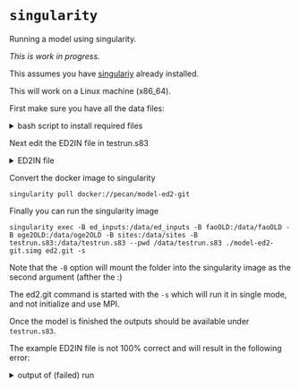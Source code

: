 # `singularity` {#models_singularity}

Running a model using singularity.

*This is work in progress.*

This assumes you have [singulariy](https://sylabs.io/singularity/) already installed.

This will work on a Linux machine (x86_64).

First make sure you have all the data files:

<details>
<summary>bash script to install required files</summary>
```bash
#!/bin/bash

if [ ! -e sites ]; then
  curl -s -o sites.tgz http://isda.ncsa.illinois.edu/~kooper/EBI/sites.tgz
  tar zxf sites.tgz
  sed -i -e "s#/home/kooper/Projects/EBI#/data/sites#" sites/*/ED_MET_DRIVER_HEADER
  rm sites.tgz
fi

if [ ! -e inputs ]; then
  curl -s -o inputs.tgz http://isda.ncsa.illinois.edu/~kooper/EBI/inputs.tgz
  tar zxf inputs.tgz
  rm inputs.tgz
fi

if [ ! -e testrun.s83 ]; then
  curl -s -o testrun.s83.zip http://isda.ncsa.illinois.edu/~kooper/EBI/testrun.s83.zip
  unzip -q testrun.s83.zip
  sed -i -e "s#/home/pecan#/data#" testrun.s83/ED2IN
  rm testrun.s83.zip
fi

if [ ! -e ${HOME}/sites/Santarem_Km83 ]; then
  curl -s -o Santarem_Km83.zip http://isda.ncsa.illinois.edu/~kooper/EBI/Santarem_Km83.zip
  unzip -q -d sites Santarem_Km83.zip
  sed -i -e "s#/home/pecan#/data#" sites/Santarem_Km83/ED_MET_DRIVER_HEADER
  rm Santarem_Km83.zip
fi
```
</details>

Next edit the ED2IN file in testrun.s83

<details>
<summary>ED2IN file</summary>
```
!==========================================================================================!
!==========================================================================================!
!    ED2IN .                                                                               !
!                                                                                          !
!    This is the file that contains the variables that define how ED is to be run.  There  !
! is some brief information about the variables here.                                      !
!------------------------------------------------------------------------------------------!
$ED_NL

   !----- Simulation title (64 characters). -----------------------------------------------!
   NL%EXPNME = 'ED version 2.1 test'
   !---------------------------------------------------------------------------------------!




   !---------------------------------------------------------------------------------------!
   !    Type of run:                                                                       !
   ! INITIAL -- Starts a new run, that can be based on a previous run (restart/history),   !
   !            but then it will use only the biomass and soil carbon information.         !
   ! HISTORY -- Resumes a simulation from the last history.  This is different from        !
   !            initial in the sense that exactly the same information written in the      !
   !            history will be used here.                                                 !
   !---------------------------------------------------------------------------------------!
   NL%RUNTYPE  = 'INITIAL'
   !---------------------------------------------------------------------------------------!



   !---------------------------------------------------------------------------------------!
   !     Start of simulation. Information must be given in UTC time.                       !
   !---------------------------------------------------------------------------------------!
   NL%IMONTHA  = 01
   NL%IDATEA   = 01
   NL%IYEARA   = 2001
   NL%ITIMEA   = 0000
   !---------------------------------------------------------------------------------------!



   !---------------------------------------------------------------------------------------!
   !     End of simulation. Information must be given in UTC time.                         !
   !---------------------------------------------------------------------------------------!
   NL%IMONTHZ  = 01
   NL%IDATEZ   = 01
   NL%IYEARZ   = 2002
   NL%ITIMEZ   = 0000
   !---------------------------------------------------------------------------------------!



   !---------------------------------------------------------------------------------------!
   ! DTLSM  -- Time step to integrate photosynthesis, and the maximum time step for        !
   !           integration of energy and water budgets (units: seconds).  Notice that the  !
   !           model will take steps shorter than this if this is too coarse and could     !
   !           lead to loss of accuracy or unrealistic results in the biophysics.          !
   !           Recommended values are < 60 seconds if INTEGRATION_SCHEME is 0, and 240-900 !
   !           seconds otherwise.                                                          !
   ! RADFRQ -- Time step to integrate radiation, in seconds.  This must be an integer      !
   !            multiple of DTLSM, and we recommend it to be exactly the same as DTLSM.    !
   !---------------------------------------------------------------------------------------!
   NL%DTLSM  =  600.
   NL%RADFRQ  = 600.
   !---------------------------------------------------------------------------------------!




   !---------------------------------------------------------------------------------------!
   !      The following variables are used in case the user wants to run a regional run.   !
   !                                                                                       !
   ! N_ED_REGION -- number of regions for which you want to run ED.  This can be set to    !
   !                zero provided that N_POI is not...                                     !
   ! GRID_TYPE   -- which kind of grid to run:                                             !
   !                0.  Longitude/latitude grid                                            !
   !                1.  Polar-stereographic                                                !
   !---------------------------------------------------------------------------------------!
   NL%N_ED_REGION =  0
   NL%GRID_TYPE   =  1

      !------------------------------------------------------------------------------------!
      !     The following variables are used only when GRID_TYPE is set to 0.  You must    !
      ! provide one value for each grid, except otherwise noted.                           !
      !                                                                                    !
      ! GRID_RES       -- Grid resolution, in degrees (first grid only, the other grids    !
      !                   resolution will be defined by NSTRATX/NSTRATY).                  !
      ! ED_REG_LATMIN  -- Southernmost point of each region.                               !
      ! ED_REG_LATMAX  -- Northernmost point of each region.                               !
      ! ED_REG_LONMIN  -- Westernmost point of each region.                                !
      ! ED_REG_LONMAX  -- Easternmost point of each region.                                !
      !------------------------------------------------------------------------------------!
      NL%GRID_RES       =    1.0
      NL%ED_REG_LATMIN  =  -12.0, -7.5, 10.0,  -6.0
      NL%ED_REG_LATMAX  =    1.0, -3.5, 15.0,  -1.0
      NL%ED_REG_LONMIN  =  -66.0,-58.5, 70.0, -63.0
      NL%ED_REG_LONMAX  =  -49.0,-54.5, 35.0, -53.0
      !------------------------------------------------------------------------------------!



      !------------------------------------------------------------------------------------!
      !     The following variables are used only when GRID_TYPE is set to 1.              !
      !                                                                                    !
      ! NNXP    -- number of points in the X direction.  One value for each grid.          !
      ! NNYP    -- number of points in the Y direction.  One value for each grid.          !
      ! DELTAX  -- grid resolution in the X direction, near the grid pole.  Units: [  m].  !
      !            this value is used to define the first grid only, other grids are       !
      !            defined using NNSTRATX.                                                 !
      ! DELTAY  -- grid resolution in the Y direction, near the grid pole.  Units: [  m].  !
      !            this value is used to define the first grid only, other grids are       !
      !            defined using NNSTRATX.  Unless you are running some specific tests,    !
      !            both DELTAX and DELTAY should be the same.                              !
      ! POLELAT -- Latitude of the pole point.  Set this close to CENTLAT for a more       !
      !            traditional "square"  domain.  One value for all grids.                 !
      ! POLELON -- Longitude of the pole point.  Set this close to CENTLON for a more      !
      !            traditional "square"  domain.  One value for all grids.                 !
      ! CENTLAT -- Latitude of the central point.  One value for each grid.                !
      ! CENTLON -- Longitude of the central point.  One value for each grid.               !
      !------------------------------------------------------------------------------------!
      NL%NNXP    = 110
      NL%NNYP    =  70
      NL%DELTAX  = 60000.
      NL%DELTAY  = 60000.
      NL%POLELAT = -2.609075
      NL%POLELON = -60.2093
      NL%CENTLAT  = -2.609075
      NL%CENTLON  = -60.2093
      !------------------------------------------------------------------------------------!



      !------------------------------------------------------------------------------------!
      !     Nest ratios.  These values are used by both GRID_TYPE=0 and GRID_TYPE=1.       !
      ! NSTRATX --  this is will divide the values given by DELTAX or GRID_RES for the     !
      !             nested grids.  The first value should be always one.                   !
      ! NSTRATY --  this is will divide the values given by DELTAY or GRID_RES for the     !
      !             nested grids.  The first value should be always one, and this must     !
      !             be always the same as NSTRATX when GRID_TYPE = 0, and this is also     !
      !             strongly recommended for when GRID_TYPE = 1.                           !
      !------------------------------------------------------------------------------------!
      NL%NSTRATX = 1,4
      NL%NSTRATY = 1,4
      !------------------------------------------------------------------------------------!
   !---------------------------------------------------------------------------------------!



   !---------------------------------------------------------------------------------------!
   !     The following variables are used to define single polygon of interest runs, and   !
   ! they are ignored when N_ED_REGION = 0.                                                !
   !                                                                                       !
   ! N_POI   -- number of polygons of interest (POIs).  This can be zero as long as        !
   !            N_ED_REGION is not.                                                        !
   ! POI_LAT -- list of latitudes of each POI.                                             !
   ! POI_LON -- list of longitudes of each POI.                                            !
   ! POI_RES -- grid resolution of each POI (degrees).  This is used only to define the    !
   !            soil types                                                                 !
   !---------------------------------------------------------------------------------------!
   NL%N_POI    =    1
   NL%POI_LAT  = -3.018
   NL%POI_LON  = -54.971
   NL%POI_RES  = 1.00
   !---------------------------------------------------------------------------------------!



   !---------------------------------------------------------------------------------------!
   !  LOADMETH -- Load balancing method.  This is used only in regional runs run in        !
   !              parallel.                                                                !
   !              0.  Let ED decide the best way of splitting the polygons.  Commonest     !
   !                  option and default.                                                  !
   !              1.  One of the methods to split polygons based on their previous         !
   !                  work load.  Developpers only.                                        !
   !              2.  Try to load an equal number of SITES per node.  Useful for when      !
   !                  total number of polygon is the same as the total number of cores.    !
   !              3.  Another method to split polygons based on their previous work load.  !
   !                  Developpers only.                                                    !
   !---------------------------------------------------------------------------------------!
   NL%LOADMETH  = 0
   !---------------------------------------------------------------------------------------!




   !---------------------------------------------------------------------------------------!
   ! ED2 File output.  For all the variables 0 means no output and 3 means HDF5 output.    !
   !                                                                                       !
   ! IFOUTPUT -- Fast analysis.  These are mostly polygon-level averages, and the time     !
   !             interval between files is determined by FRQANL                            !
   ! IDOUTPUT -- Daily means (one file per day)                                            !
   ! IMOUTPUT -- Monthly means (one file per month)                                        !
   ! IQOUTPUT -- Monthly means of the diurnal cycle (one file per month).  The number      !
   !             of points for the diurnal cycle is 86400 / FRQANL                         !
   ! IYOUTPUT -- Annual output.                                                            !
   ! ITOUTPUT -- Instantaneous fluxes, mostly polygon-level variables, one file per year.  !
   ! ISOUTPUT -- restart file, for HISTORY runs.  The time interval between files is       !
   !             determined by FRQHIS                                                      !
   !---------------------------------------------------------------------------------------!
   NL%IFOUTPUT  =  0
   NL%IDOUTPUT  =  0
   NL%IMOUTPUT  =  0
   NL%IQOUTPUT  =  3
   NL%IYOUTPUT  =  0
   NL%ITOUTPUT  =  0
   NL%ISOUTPUT  =  3
   !---------------------------------------------------------------------------------------!




   !---------------------------------------------------------------------------------------!
   ! ATTACH_METADATA -- Flag for attaching metadata to HDF datasets.  Attaching metadata   !
   !                    will aid new users in quickly identifying dataset descriptions but !
   !                    will compromise I/O performance significantly.                     !
   !                    0 = no metadata, 1 = attach metadata                               !
   !---------------------------------------------------------------------------------------!
   NL%ATTACH_METADATA = 0
   !---------------------------------------------------------------------------------------!



   !---------------------------------------------------------------------------------------!
   ! UNITFAST  --  The following variables control the units for FRQFAST/OUTFAST, and      !
   ! UNITSTATE     FRQSTATE/OUTSTATE, respectively.  Possible values are:                  !
   !               0.  Seconds;                                                            !
   !               1.  Days;                                                               !
   !               2.  Calendar months (variable)                                          !
   !               3.  Calendar years  (variable)                                          !
   !                                                                                       !
   ! N.B.: 1. In case OUTFAST/OUTSTATE are set to special flags (-1 or -2)                 !
   !          UNITFAST/UNITSTATE will be ignored for them.                                 !
   !       2. In case IQOUTPUT is set to 3, then UNITFAST has to be 0.                     !
   !                                                                                       !
   !---------------------------------------------------------------------------------------!
   NL%UNITFAST   = 0
   NL%UNITSTATE  = 3
   !---------------------------------------------------------------------------------------!



   !---------------------------------------------------------------------------------------!
   ! OUTFAST/OUTSTATE -- these control the number of times per file.                       !
   !                      0. Each time gets its own file                                   !
   !                     -1. One file per day                                              !
   !                     -2. One file per month                                            !
   !                    > 0. Multiple timepoints can be recorded to a single file reducing !
   !                         the number of files and i/o time in post-processing.          !
   !                         Multiple timepoints should not be used in the history files   !
   !                         if you intend to use these for HISTORY runs.                  !
   !---------------------------------------------------------------------------------------!
   NL%OUTFAST    = 1.
   NL%OUTSTATE   = 1.
   !---------------------------------------------------------------------------------------!



   !---------------------------------------------------------------------------------------!
   ! ICLOBBER -- What to do in case the model finds a file that it was supposed the        !
   !             written? 0 = stop the run, 1 = overwrite without warning.                 !
   ! FRQFAST  -- time interval between analysis files, units defined by UNITFAST.          !
   ! FRQSTATE -- time interval between history files, units defined by UNITSTATE.          !
   !---------------------------------------------------------------------------------------!
   NL%ICLOBBER  = 1
   NL%FRQFAST   = 3600.
   NL%FRQSTATE  = 1.
   !---------------------------------------------------------------------------------------!



   !---------------------------------------------------------------------------------------!
   ! FFILOUT -- Path and prefix for analysis files (all but history/restart).              !
   ! SFILOUT -- Path and prefix for history files.                                         !
   !---------------------------------------------------------------------------------------!
   NL%FFILOUT = '/data/testrun.s83/analy/ts83'
   NL%SFILOUT = '/data/testrun.s83/histo/ts83'
   !---------------------------------------------------------------------------------------!



   !---------------------------------------------------------------------------------------!
   ! IED_INIT_MODE -- This controls how the plant community and soil carbon pools are      !
   !                  initialised.                                                         !
   !                                                                                       !
   !   -1.  Start from a true bare ground run, or an absolute desert run.  This will       !
   !        never grow any plant.                                                          !
   !    0.  Start from near-bare ground (only a few seedlings from each PFT to be included !
   !        in this run).                                                                  !
   !    1.  This will use history files written by ED-1.0.  It will grab the ecosystem     !
   !        state (like biomass, LAI, plant density, etc.), but it will start the          !
   !        thermodynamic state as a new simulation.                                       !
   !    2.  Same as 1, but it uses history files from ED-2.0 without multiple sites, and   !
   !        with the old PFT numbers.                                                      !
   !    3.  Same as 1, but using history files from ED-2.0 with multiple sites and         !
   !        TOPMODEL hydrology.                                                            !
   !    4.  Same as 1, but using ED2.1 H5 history/state files that take the form:          !
   !        'dir/prefix-gxx.h5'                                                            !
   !        Initialization files MUST end with -gxx.h5 where xx is a two digit integer     !
   !        grid number.  Each grid has its own initialization file.  As an example, if a  !
   !        user has two files to initialize their grids with:                             !
   !        example_file_init-g01.h5 and example_file_init-g02.h5                          !
   !        NL%SFILIN = 'example_file_init'                                                !
   !                                                                                       !
   !    5.  This is similar to option 4, except that you may provide several files         !
   !        (including a mix of regional and POI runs, each file ending at a different     !
   !        date).  This will not check date nor grid structure, it will simply read all   !
   !        polygons and match the nearest neighbour to each polygon of your run.  SFILIN  !
   !        must have the directory common to all history files that are sought to be used,! 
   !        up to the last character the files have in common.  For example if your files  !
   !        are                                                                            !
   !        /mypath/P0001-S-2000-01-01-000000-g01.h5,                                      !
   !        /mypath/P0002-S-1966-01-01-000000-g02.h5,                                      !
   !        ...                                                                            !
   !        /mypath/P1000-S-1687-01-01-000000-g01.h5:                                      !
   !        NL%SFILIN = '/mypath/P'                                                        !
   !                                                                                       !
   !    6 - Initialize with ED-2 style files without multiple sites, exactly like option   !
   !        2, except that the PFT types are preserved.                                    !
   !---------------------------------------------------------------------------------------!
   NL%IED_INIT_MODE   = 6
   !---------------------------------------------------------------------------------------!



   !---------------------------------------------------------------------------------------!
   ! EDRES -- Expected input resolution for ED2.0 files.  This is not used unless          !
   !          IED_INIT_MODE = 3.                                                           !
   !---------------------------------------------------------------------------------------!
   NL%EDRES  = 1.0
   !---------------------------------------------------------------------------------------!


   !---------------------------------------------------------------------------------------!
   ! SFILIN --  The meaning and the size of this variable depends on the type of run, set  !
   !            at variable NL%RUNTYPE.                                                    !
   !                                                                                       !
   ! 1. INITIAL.  Then this is the path+prefix of the previous ecosystem state.  This has  !
   !              dimension of the number of grids so you can initialize each grid with a  !
   !              different dataset.  In case only one path+prefix is given, the same will !
   !              be used for every grid.  Only some ecosystem variables will be set up    !
   !              here, and the initial condition will be in thermodynamic equilibrium.    !
   !                                                                                       !
   ! 2. HISTORY.  This is the path+prefix of the history file that will be used.  Only the !
   !              path+prefix will be used, as the history for every grid must have come   !
   !              from the same simulation.                                                !
   !---------------------------------------------------------------------------------------!
   NL%SFILIN   = '/data/sites/Santarem_Km83/s83_default.'
   !---------------------------------------------------------------------------------------!




   !---------------------------------------------------------------------------------------!
   !     History file information.  These variables are used to continue a simulation from !
   ! a point other than the beginning.  Time must be in UTC.                               !
   !                                                                                       !
   ! IMONTHH -- the time of the history file.  This is the only place you need to change   !
   ! IDATEH     dates for a HISTORY run.  You may change IMONTHZ and related in case you   !
   ! IYEARH     want to extend the run, but yo should NOT change IMONTHA and related.      !
   ! ITIMEH                                                                                !
   !---------------------------------------------------------------------------------------!
   NL%ITIMEH   = 0000
   NL%IDATEH   = 01
   NL%IMONTHH  = 05
   NL%IYEARH   = 2001
   !---------------------------------------------------------------------------------------!



   !---------------------------------------------------------------------------------------!
   !  NZG    - number of soil layers.  One value for all grids.                            !
   !  NZS    - maximum number of snow/water pounding layers.  This is used only for        !
   !           snow, if only liquid water is standing, the water will be all collapsed     !
   !           into a single layer, so if you are running for places where it doesn't snow !
   !           a lot, leave this set to 1.  One value for all grids.                       ! 
   !---------------------------------------------------------------------------------------!
   NL%NZG = 16
   NL%NZS = 4
   !---------------------------------------------------------------------------------------!



   !---------------------------------------------------------------------------------------!
   ! ISOILFLG -- this controls which soil type input you want to use.                      !
   !             1. Read in from a dataset I will provide in the SOIL_DATABASE variable a  !
   !                few lines below.                                                       !
   !                  below.                                                               !
   !             2. No data available, I will use constant values I will provide in        !
   !                NSLCON or by prescribing the fraction of sand and clay (see SLXSAND    !
   !                and SLXCLAY).                                                          !
   !---------------------------------------------------------------------------------------!
   NL%ISOILFLG = 2
   !---------------------------------------------------------------------------------------!




   !---------------------------------------------------------------------------------------!
   ! NSLCON -- ED-2 Soil classes that the model will use when ISOILFLG is set to 2.        !
   !           Possible values are:                                                        !
   !---------------------------------------------------------------------------------------!
   !   1 -- sand                |   7 -- silty clay loam     |  13 -- bedrock              !
   !   2 -- loamy sand          |   8 -- clayey loam         |  14 -- silt                 !
   !   3 -- sandy loam          |   9 -- sandy clay          |  15 -- heavy clay           !
   !   4 -- silt loam           |  10 -- silty clay          |  16 -- clayey sand          !
   !   5 -- loam                |  11 -- clay                |  17 -- clayey silt          !
   !   6 -- sandy clay loam     |  12 -- peat                                              !
   !---------------------------------------------------------------------------------------!
   NL%NSLCON   =  11
   !---------------------------------------------------------------------------------------!



   !---------------------------------------------------------------------------------------!
   ! ISOILCOL -- LEAF-3 and ED-2 soil colour classes that the model will use when ISOILFLG !
   !             is set to 2.  Soil classes are from 1 to 20 (1 = lightest; 20 = darkest). !
   !             The values are the same as CLM-4.0.  The table is the albedo for visible  !
   !             and near infra-red.                                                       !
   !---------------------------------------------------------------------------------------!
   !                                                                                       !
   !       |-----------------------------------------------------------------------|       !
   !       |       |   Dry soil  |  Saturated  |       |   Dry soil  |  Saturated  |       !
   !       | Class |-------------+-------------| Class +-------------+-------------|       !
   !       |       |  VIS |  NIR |  VIS |  NIR |       |  VIS |  NIR |  VIS |  NIR |       !
   !       |-------+------+------+------+------+-------+------+------+------+------|       !
   !       |     1 | 0.36 | 0.61 | 0.25 | 0.50 |    11 | 0.24 | 0.37 | 0.13 | 0.26 |       !
   !       |     2 | 0.34 | 0.57 | 0.23 | 0.46 |    12 | 0.23 | 0.35 | 0.12 | 0.24 |       !
   !       |     3 | 0.32 | 0.53 | 0.21 | 0.42 |    13 | 0.22 | 0.33 | 0.11 | 0.22 |       !
   !       |     4 | 0.31 | 0.51 | 0.20 | 0.40 |    14 | 0.20 | 0.31 | 0.10 | 0.20 |       !
   !       |     5 | 0.30 | 0.49 | 0.19 | 0.38 |    15 | 0.18 | 0.29 | 0.09 | 0.18 |       !
   !       |     6 | 0.29 | 0.48 | 0.18 | 0.36 |    16 | 0.16 | 0.27 | 0.08 | 0.16 |       !
   !       |     7 | 0.28 | 0.45 | 0.17 | 0.34 |    17 | 0.14 | 0.25 | 0.07 | 0.14 |       !
   !       |     8 | 0.27 | 0.43 | 0.16 | 0.32 |    18 | 0.12 | 0.23 | 0.06 | 0.12 |       !
   !       |     9 | 0.26 | 0.41 | 0.15 | 0.30 |    19 | 0.10 | 0.21 | 0.05 | 0.10 |       !
   !       |    10 | 0.25 | 0.39 | 0.14 | 0.28 |    20 | 0.08 | 0.16 | 0.04 | 0.08 |       !
   !       |-----------------------------------------------------------------------|       !
   !                                                                                       !
   !   Soil type 21 is a special case in which we use the albedo method that used to be    !
   ! the default in ED-2.1.                                                                !
   !---------------------------------------------------------------------------------------!
   NL%ISOILCOL  = 21
   !---------------------------------------------------------------------------------------!



   !---------------------------------------------------------------------------------------!
   !     These variables are used to define the soil properties when you don't want to use !
   ! the standard soil classes.                                                            !
   !                                                                                       !
   ! SLXCLAY -- Prescribed fraction of clay  [0-1]                                         !
   ! SLXSAND -- Prescribed fraction of sand  [0-1].                                        !
   !                                                                                       !
   !     They are used only when ISOILFLG is 2, both values are between 0. and 1., and     !
   ! theira sum doesn't exceed 1.  Otherwise standard ED values will be used instead.      !
   !---------------------------------------------------------------------------------------!
   NL%SLXCLAY = 0.59
   NL%SLXSAND = 0.39
   !---------------------------------------------------------------------------------------!



   !---------------------------------------------------------------------------------------!
   !    Soil grid and initial conditions if no file is provided:                           !
   !                                                                                       !
   ! SLZ     - soil depth in m.  Values must be negative and go from the deepest layer to  !
   !           the top.                                                                    !
   ! SLMSTR  - this is the initial soil moisture, now given as the soil moisture index.    !
   !           Values can be fraction, in which case they will be linearly interpolated    !
   !           between the special points (e.g. 0.5 will put soil moisture half way        !
   !           between the wilting point and field capacity).                              !
   !              -1 = dry air soil moisture                                               !
   !               0 = wilting point                                                       !
   !               1 = field capacity                                                      !
   !               2 = porosity (saturation)                                               !
   ! STGOFF  - initial temperature offset (soil temperature = air temperature + offset)    !
   !---------------------------------------------------------------------------------------!
   NL%SLZ     = -8.000, -6.959, -5.995, -5.108, -4.296, -3.560, -2.897, -2.307,
                -1.789, -1.340, -0.961, -0.648, -0.400, -0.215, -0.089, -0.020
   NL%SLMSTR  =   1.00,   1.00,   1.00,   1.00,   1.00,   1.00,   1.00,   1.00,
                  1.00,   1.00,   1.00,   1.00,   1.00,   1.00,   1.00,   1.00
   NL%STGOFF  =   0.00,   0.00,   0.00,   0.00,   0.00,   0.00,   0.00,   0.00,
                  0.00,   0.00,   0.00,   0.00,   0.00,   0.00,   0.00,   0.00
   !---------------------------------------------------------------------------------------!




   !---------------------------------------------------------------------------------------!
   !  Input databases                                                                      !
   !  VEG_DATABASE     -- vegetation database, used only to determine the land/water mask. !
   !                      Fill with the path and the prefix.                               !
   !  SOIL_DATABASE    -- soil database, used to determine the soil type.  Fill with the   !
   !                      path and the prefix.                                             !
   !  LU_DATABASE      -- land-use change disturbance rates database, used only when       !
   !                      IANTH_DISTURB is set to 1.  Fill with the path and the prefix.   !
   !  PLANTATION_FILE  -- plantation fraction file.  In case you don't have such a file or !
   !                      you do not want to use it, you must leave this variable empty:   !
   !                      (NL%PLANTATION_FILE = ''                                         !
   !  THSUMS_DATABASE  -- input directory with dataset to initialise chilling degrees and  !
   !                      growing degree days, which is used to drive the cold-deciduous   !
   !                      phenology (you must always provide this, even when your PFTs are !
   !                      not cold deciduous).                                             !
   !  ED_MET_DRIVER_DB -- File containing information for meteorological driver            !
   !                      instructions (the "header" file).                                !
   !  SOILSTATE_DB     -- Dataset in case you want to provide the initial conditions of    !
   !                      soil temperature and moisture.                                   !
   !  SOILDEPTH_DB     -- Dataset in case you want to read in soil depth information.      !
   !---------------------------------------------------------------------------------------!
   NL%VEG_DATABASE      = '/data/oge2OLD/OGE2_'
   NL%SOIL_DATABASE     = '/data/faoOLD/FAO_'
   NL%LU_DATABASE       = '/data/ed_inputs/glu/'
   NL%PLANTATION_FILE   = ''
   NL%THSUMS_DATABASE   = '/data/ed_inputs/'
   NL%ED_MET_DRIVER_DB  = '/data/sites/Santarem_Km83/ED_MET_DRIVER_HEADER'
   NL%SOILSTATE_DB      = ''
   NL%SOILDEPTH_DB      = ''
   !---------------------------------------------------------------------------------------!




   !---------------------------------------------------------------------------------------!
   ! ISOILSTATEINIT -- Variable controlling how to initialise the soil temperature and     !
   !                   moisture                                                            !
   !                   0.  Use SLMSTR and STGOFF.                                          !
   !                   1.  Read from SOILSTATE_DB.                                         !
   ! ISOILDEPTHFLG  -- Variable controlling how to initialise soil depth                   !
   !                   0.  Constant, always defined by the first SLZ layer.                !
   !                   1.  Read from SOILDEPTH_DB.                                         !
   !---------------------------------------------------------------------------------------!
   NL%ISOILSTATEINIT = 0
   NL%ISOILDEPTHFLG  = 0
   !---------------------------------------------------------------------------------------!




   !---------------------------------------------------------------------------------------!
   ! ISOILBC -- This controls the soil moisture boundary condition at the bottom.  If      !
   !            unsure, use 0 for short-term simulations (couple of days), and 1 for long- !
   !            -term simulations (months to years).                                       !
   !            0.  Bedrock.  Flux from the bottom of the bottommost layer is set to 0.    !
   !            1.  Gravitational flow.  The flux from the bottom of the bottommost layer  !
   !                is due to gradient of height only.                                     !
   !            2.  Super drainage.  Soil moisture of the ficticious layer beneath the     !
   !                bottom is always at dry air soil moisture.                             !
   !            3.  Half-way.  Assume that the fictious layer beneath the bottom is always !
   !                at field capacity.                                                     !
   !            4.  Aquifer.  Soil moisture of the ficticious layer beneath the bottom is  !
   !                always at saturation.                                                  !
   !---------------------------------------------------------------------------------------!
   NL%ISOILBC        = 1
   !---------------------------------------------------------------------------------------!




   !---------------------------------------------------------------------------------------!
   ! IVEGT_DYNAMICS -- The vegetation dynamics scheme.                                     !
   !                   0.  No vegetation dynamics, the initial state will be preserved,    !
   !                       even though the model will compute the potential values.  This  !
   !                       option is useful for theoretical simulations only.              !
   !                   1.  Normal ED vegetation dynamics (Moorcroft et al 2001).           !
   !                       The normal option for almost any simulation.                    !
   !---------------------------------------------------------------------------------------!
   NL%IVEGT_DYNAMICS = 1
   !---------------------------------------------------------------------------------------!


   !---------------------------------------------------------------------------------------!
   ! IBIGLEAF -- Do you want to run ED as a 'big leaf' model?                              !
   !             0.  No, use the standard size- and age-structure (Moorcroft et al. 2001)  !
   !                 This is the recommended method for most applications.                 !
   !             1. 'big leaf' ED:  this will have no horizontal or vertical hetero-       !
   !                 geneities; 1 patch per PFT and 1 cohort per patch; no vertical        !
   !                 growth, recruits will 'appear' instantaneously at maximum height.     !
   !                                                                                       !
   ! N.B. if you set IBIGLEAF to 1, you MUST turn off the crown model (CROWN_MOD = 0)      !
   !---------------------------------------------------------------------------------------!
   NL%IBIGLEAF = 0           
   !---------------------------------------------------------------------------------------!




   !---------------------------------------------------------------------------------------!
   ! INTEGRATION_SCHEME -- The biophysics integration scheme.                              !
   !                       0.  Euler step.  The fastest, but it doesn't estimate           !
   !                           errors.                                                     !
   !                       1.  Fourth-order Runge-Kutta method.  ED-2.1 default method     !
   !                       2.  Heun's method (a second-order Runge-Kutta).                 !
   !                       3.  Hybrid Stepping (BDF2 implicit step for the canopy air and  !
   !                           leaf temp, forward Euler for else, under development).      !
   !---------------------------------------------------------------------------------------!
   NL%INTEGRATION_SCHEME = 1
   !---------------------------------------------------------------------------------------!




   !---------------------------------------------------------------------------------------!
   ! RK4_TOLERANCE -- This is the relative tolerance for Runge-Kutta or Heun's             !
   !                  integration.  Larger numbers will make runs go faster, at the        !
   !                  expense of being less accurate.  Currently the valid range is        !
   !                  between 1.e-7 and 1.e-1, but recommended values are between 1.e-4    !
   !                  and 1.e-2.                                                           !
   !---------------------------------------------------------------------------------------!
   NL%RK4_TOLERANCE  = 0.01
   !---------------------------------------------------------------------------------------!




   !---------------------------------------------------------------------------------------!
   ! IBRANCH_THERMO -- This determines whether branches should be included in the          !
   !                   vegetation thermodynamics and radiation or not.                     !
   !                   0.  No branches in energy/radiation (ED-2.1 default);               !
   !                   1.  Branches are accounted in the energy and radiation.  Branchwood !
   !                       and leaf are treated separately in the canopy radiation scheme, !
   !                       but solved as a single pool in the biophysics integration.      !
   !                   2.  Similar to 1, but branches are treated as separate pools in the !
   !                       biophysics (thus doubling the number of prognostic variables).  !
   !---------------------------------------------------------------------------------------!
   NL%IBRANCH_THERMO = 1
   !---------------------------------------------------------------------------------------!

   !---------------------------------------------------------------------------------------!
   ! IPHYSIOL --  This variable will determine the functional form that will control how   !
   !              the various parameters will vary with temperature, and how the CO2       !
   !              compensation point for gross photosynthesis (Gamma*) will be found.      !
   !              Options are:                                                             !
   !                                                                                       !
   ! 0 -- Original ED-2.1, we use the "Arrhenius" function as in Foley et al. (1996) and   !
   !      Moorcroft et al. (2001).  Gamma* is found using the parameters for tau as in     !
   !      Foley et al. (1996).                                                             !
   ! 1 -- Modified ED-2.1.  In this case Gamma* is found using the Michaelis-Mentel        !
   !      coefficients for CO2 and O2, as in Farquhar et al. (1980) and in CLM.            !
   ! 2 -- Collatz et al. (1991).  We use the power (Q10) equations, with Collatz et al.    !
   !      parameters for compensation point, and the Michaelis-Mentel coefficients.  The   !
   !      correction for high and low temperatures are the same as in Moorcroft et al.     !
   !      (2001).                                                                          !
   ! 3 -- Same as 2, except that we find Gamma* as in Farquhar et al. (1980) and in CLM.   !
   !---------------------------------------------------------------------------------------!
   NL%IPHYSIOL = 2
   !---------------------------------------------------------------------------------------!



   !---------------------------------------------------------------------------------------!
   ! IALLOM -- Which allometry to use (this mostly affects tropical PFTs.  Temperate PFTs  !
   !           will use the new root allometry and the maximum crown area if IALLOM is set !
   !           to 1 or 2).                                                                 !
   !           0.  Original ED-2.1                                                         !
   !           1.  a. The coefficients for structural biomass are set so the total AGB     !
   !                  is similar to Baker et al. (2004), equation 2.  Balive is the        !
   !                  default ED-2.1;                                                      !
   !               b. Experimental root depth that makes canopy trees to have root depths  !
   !                  of 5m and grasses/seedlings at 0.5 to have root depth of 0.5 m.      !
   !               c. Crown area defined as in Poorter et al. (2006), imposing maximum     !
   !                  crown area                                                           !
   !           2.  Similar to 1, but with a few extra changes.                             !
   !               a. Height -> DBH allometry as in Poorter et al. (2006)                  !
   !               b. Balive is retuned, using a few leaf biomass allometric equations for !
   !                  a few genuses in Costa Rica.  References:                            !
   !                  Cole and Ewel (2006), and Calvo Alvarado et al. (2008).              !
   !---------------------------------------------------------------------------------------!
   NL%IALLOM          = 2
   !---------------------------------------------------------------------------------------!



   !---------------------------------------------------------------------------------------!
   ! IGRASS -- This controls the dynamics and growth calculation for grasses.  A new       !
   !           grass scheme is now available where bdead = 0, height is a function of bleaf!
   !           and growth happens daily.  ALS (3/3/12)                                     !
   ! 0: grasses behave like trees as in ED2.1 (old scheme)                                 !
   !                                                                                       !
   ! 1: new grass scheme as described above                                                !
   !---------------------------------------------------------------------------------------!
   NL%IGRASS          = 0
   !---------------------------------------------------------------------------------------!


   !---------------------------------------------------------------------------------------!
   ! IPHEN_SCHEME -- It controls the phenology scheme.  Even within each scheme, the       !
   !                 actual phenology will be different depending on the PFT.              !
   !                                                                                       !
   ! -1: grasses   - evergreen;                                                            !
   !     tropical  - evergreen;                                                            !
   !     conifers  - evergreen;                                                            !
   !     hardwoods - cold-deciduous (Botta et al.);                                        !
   !                                                                                       !
   !  0: grasses   - drought-deciduous (old scheme);                                       !
   !     tropical  - drought-deciduous (old scheme);                                       !
   !     conifers  - evergreen;                                                            !
   !     hardwoods - cold-deciduous;                                                       !
   !                                                                                       !
   !  1: prescribed phenology                                                              !
   !                                                                                       !
   !  2: grasses   - drought-deciduous (new scheme);                                       !
   !     tropical  - drought-deciduous (new scheme);                                       !
   !     conifers  - evergreen;                                                            !
   !     hardwoods - cold-deciduous;                                                       !
   !                                                                                       !
   !  3: grasses   - drought-deciduous (new scheme);                                       !
   !     tropical  - drought-deciduous (light phenology);                                  !
   !     conifers  - evergreen;                                                            !
   !     hardwoods - cold-deciduous;                                                       !
   !                                                                                       !
   !  Old scheme: plants shed their leaves once instantaneous amount of available water    !
   !              becomes less than a critical value.                                      !
   !  New scheme: plants shed their leaves once a 10-day running average of available      !
   !              water becomes less than a critical value.                                !
   !---------------------------------------------------------------------------------------!
   NL%IPHEN_SCHEME    = 2
   !---------------------------------------------------------------------------------------!


   !---------------------------------------------------------------------------------------!
   !     Parameters that control the phenology response to radiation, used only when       !
   ! IPHEN_SCHEME = 3.                                                                     !
   !                                                                                       !
   ! RADINT -- Intercept                                                                   !
   ! RADSLP -- Slope.                                                                      !
   !---------------------------------------------------------------------------------------!
   NL%RADINT          = -11.3868
   NL%RADSLP          = 0.0824
   !---------------------------------------------------------------------------------------!



   !---------------------------------------------------------------------------------------!
   ! REPRO_SCHEME -- This controls plant reproduction and dispersal.                       !
   !                 0.  Reproduction off.  Useful for very short runs only.               !
   !                 1.  Original reproduction scheme.  Seeds are exchanged between        !
   !                     patches belonging to the same site, but they can't go outside     !
   !                     their original site.                                              !
   !                 2.  Similar to 1, but seeds are exchanged between patches belonging   !
   !                     to the same polygon, even if they are in different sites.  They   !
   !                     can't go outside their original polygon, though.  This is the     !
   !                     same as option 1 if there is only one site per polygon.           !
   !                 3.  Similar to 2, but recruits will only be formed if their phenology !
   !                     status would be "leaves fully flushed".  This only matters for    !
   !                     drought deciduous plants.  This option is for testing purposes    !
   !                     only, think 50 times before using it...                           !
   !---------------------------------------------------------------------------------------!
   NL%REPRO_SCHEME    = 2
   !---------------------------------------------------------------------------------------!



   !---------------------------------------------------------------------------------------!
   ! LAPSE_SCHEME -- This specifies the met lapse rate scheme:                             !
   !                 0.  No lapse rates                                                    !
   !                 1.  phenomenological, global                                          !
   !                 2.  phenomenological, local (not yet implemented)                     !
   !                 3.  mechanistic(not yet implemented)                                  !
   !---------------------------------------------------------------------------------------!
   NL%LAPSE_SCHEME    = 0
   !---------------------------------------------------------------------------------------!



   !---------------------------------------------------------------------------------------!
   ! CROWN_MOD -- Specifies how tree crowns are represent in the canopy radiation model,   !
   !              and in the turbulence scheme depending on ICANTURB.                      !
   !              0.  ED1 default, crowns are evenly spread throughout the patch area, and !
   !                  cohorts are stacked on the top of each other.                        !
   !              1.  Dietze (2008) model.  Cohorts have a finite radius, and cohorts are  !
   !                  stacked on the top of each other.                                    !
   !---------------------------------------------------------------------------------------!
   NL%CROWN_MOD       = 0
   !---------------------------------------------------------------------------------------!



   !---------------------------------------------------------------------------------------!
   !      The following variables control the canopy radiation solver.                     !
   !                                                                                       !
   ! ICANRAD      -- Specifies how canopy radiation is solved.  This variable sets both    !
   !                 shortwave and longwave.                                               !
   !                 0.  Two-stream model (Medvigy 2006), with the possibility to apply    !
   !                     finite crown area to direct shortwave radiation.                  !
   !                 1.  Multiple-scattering model (Zhao and Qualls 2005,2006), with the   !
   !                     possibility to apply finite crown area to all radiation fluxes.   !
   ! LTRANS_VIS   -- Leaf transmittance for tropical plants - Visible/PAR                  !
   ! LTRANS_NIR   -- Leaf transmittance for tropical plants - Near Infrared                !
   ! LREFLECT_VIS -- Leaf reflectance for tropical plants - Visible/PAR                    !
   ! LREFLECT_NIR -- Leaf reflectance for tropical plants - Near Infrared                  !
   ! ORIENT_TREE  -- Leaf orientation factor for tropical trees.  Extremes are:            !
   !                 -1.  All leaves are oriented in the vertical                          !
   !                  0.  Leaf orientation is perfectly random                             !
   !                  1.  All leaves are oriented in the horizontal                        !
   !                  In practice, acceptable values range from -0.4 and 0.6               !
   ! ORIENT_GRASS -- Leaf orientation factor for tropical grasses.  Extremes are:          !
   !                 -1.  All leaves are oriented in the vertical                          !
   !                  0.  Leaf orientation is perfectly random                             !
   !                  1.  All leaves are oriented in the horizontal                        !
   !                  In practice, acceptable values range from -0.4 and 0.6               !
   ! CLUMP_TREE   -- Clumping factor for tropical trees.  Extremes are:                    !
   !                 lim -> 0.  Black hole (0 itself is unacceptable)                      !
   !                        1.  Homogeneously spread over the layer (i.e., no clumping)    !
   ! CLUMP_GRASS  -- Clumping factor for tropical grasses.  Extremes are:                  !
   !                 lim -> 0.  Black hole (0 itself is unacceptable)                      !
   !                        1.  Homogeneously spread over the layer (i.e., no clumping)    !
   !---------------------------------------------------------------------------------------!
   NL%ICANRAD        =      0
   NL%LTRANS_VIS     =  0.050
   NL%LTRANS_NIR     =  0.230
   NL%LREFLECT_VIS   =  0.100
   NL%LREFLECT_NIR   =  0.460
   NL%ORIENT_TREE    =  0.100
   NL%ORIENT_GRASS   =  0.000
   NL%CLUMP_TREE     =  0.800
   NL%CLUMP_GRASS    =  1.000
   !---------------------------------------------------------------------------------------!




   !---------------------------------------------------------------------------------------!
   ! DECOMP_SCHEME -- This specifies the dependence of soil decomposition on temperature.  !
   !                  0.  ED-2.0 default, the original exponential                         !
   !                  1.  Lloyd and Taylor (1994) model                                    !
   !                      [[option 1 requires parameters to be set in xml]]                !
   !---------------------------------------------------------------------------------------!
   NL%DECOMP_SCHEME   = 0
   !---------------------------------------------------------------------------------------!



   !---------------------------------------------------------------------------------------!
   ! H2O_PLANT_LIM -- this determines whether plant photosynthesis can be limited by       !
   !                  soil moisture, the FSW, defined as FSW = Supply / (Demand + Supply). !
   !                                                                                       !
   !                  Demand is always the transpiration rates in case soil moisture is    !
   !                  not limiting (the psi_0 term times LAI).  The supply is determined   !
   !                  by Kw * nplant * Broot * Available_Water, and the definition of      !
   !                  available water changes depending on H2O_PLANT_LIM:                  !
   !                  0.  Force FSW = 1 (effectively available water is infinity).         !
   !                  1.  Available water is the total soil water above wilting point,     !
   !                      integrated across all layers within the rooting zone.            !
   !                  2.  Available water is the soil water at field capacity minus        !
   !                      wilting point, scaled by the so-called wilting factor:           !
   !                      (psi(k) - (H - z(k)) - psi_wp) / (psi_fc - psi_wp)               !
   !                      where psi is the matric potentital at layer k, z is the layer    !
   !                      depth, H it the crown height and psi_fc and psi_wp are the       !
   !                      matric potentials at wilting point and field capacity.           !
   !---------------------------------------------------------------------------------------!
   NL%H2O_PLANT_LIM   = 2
   !---------------------------------------------------------------------------------------!


   !---------------------------------------------------------------------------------------!
   !     The following variables are factors that control photosynthesis and respiration.  !
   ! Notice that some of them are relative values whereas others are absolute.             !
   !                                                                                       !
   ! VMFACT_C3     -- Factor multiplying the default Vm0 for C3 plants (1.0 = default).    !
   ! VMFACT_C4     -- Factor multiplying the default Vm0 for C4 plants (1.0 = default).    !
   ! MPHOTO_TRC3   -- Stomatal slope (M) for tropical C3 plants                            !
   ! MPHOTO_TEC3   -- Stomatal slope (M) for conifers and temperate C3 plants              !
   ! MPHOTO_C4     -- Stomatal slope (M) for C4 plants.                                    !
   ! BPHOTO_BLC3   -- cuticular conductance for broadleaf C3 plants  [umol/m2/s]           !
   ! BPHOTO_NLC3   -- cuticular conductance for needleleaf C3 plants [umol/m2/s]           !
   ! BPHOTO_C4     -- cuticular conductance for C4 plants            [umol/m2/s]           !
   ! KW_GRASS      -- Water conductance for trees, in m2/yr/kgC_root.  This is used only   !
   !                  when H2O_PLANT_LIM is not 0.                                         !
   ! KW_TREE       -- Water conductance for grasses, in m2/yr/kgC_root.  This is used only !
   !                  when H2O_PLANT_LIM is not 0.                                         !
   ! GAMMA_C3      -- The dark respiration factor (gamma) for C3 plants.  Subtropical      !
   !                  conifers will be scaled by GAMMA_C3 * 0.028 / 0.02                   !
   ! GAMMA_C4      -- The dark respiration factor (gamma) for C4 plants.                   !
   ! D0_GRASS      -- The transpiration control in gsw (D0) for ALL grasses.               !
   ! D0_TREE       -- The transpiration control in gsw (D0) for ALL trees.                 !
   ! ALPHA_C3      -- Quantum yield of ALL C3 plants.  This is only applied when           !
   !                  QUANTUM_EFFICIENCY_T = 0.                                            !
   ! ALPHA_C4      -- Quantum yield of C4 plants.  This is always applied.                 !
   ! KLOWCO2IN     -- The coefficient that controls the PEP carboxylase limited rate of    !
   !                  carboxylation for C4 plants.                                         !
   ! RRFFACT       -- Factor multiplying the root respiration factor for ALL PFTs.         !
   !                  (1.0 = default).                                                     !
   ! GROWTHRESP    -- The actual growth respiration factor (C3/C4 tropical PFTs only).     !
   !                  (1.0 = default).                                                     !
   ! LWIDTH_GRASS  -- Leaf width for grasses, in metres.  This controls the leaf boundary  !
   !                  layer conductance (gbh and gbw).                                     !
   ! LWIDTH_BLTREE -- Leaf width for trees, in metres.  This controls the leaf boundary    !
   !                  layer conductance (gbh and gbw).  This is applied to broadleaf trees !
   !                  only.                                                                !
   ! LWIDTH_NLTREE -- Leaf width for trees, in metres.  This controls the leaf boundary    !
   !                  layer conductance (gbh and gbw).  This is applied to conifer trees   !
   !                  only.                                                                !
   ! Q10_C3        -- Q10 factor for C3 plants (used only if IPHYSIOL is set to 2 or 3).   !
   ! Q10_C4        -- Q10 factor for C4 plants (used only if IPHYSIOL is set to 2 or 3).   !
   !---------------------------------------------------------------------------------------!
   NL%VMFACT_C3       = 1
   NL%VMFACT_C4       = 1
   NL%MPHOTO_TRC3     = 9
   NL%MPHOTO_TEC3     = 7.2
   NL%MPHOTO_C4       = 5.2
   NL%BPHOTO_BLC3     = 10000
   NL%BPHOTO_NLC3     = 1000
   NL%BPHOTO_C4       = 10000
   NL%KW_GRASS        = 900
   NL%KW_TREE         = 600
   NL%GAMMA_C3        = 0.0145
   NL%GAMMA_C4        = 0.035
   NL%D0_GRASS        = 0.016
   NL%D0_TREE         = 0.016
   NL%ALPHA_C3        = 0.08
   NL%ALPHA_C4        = 0.055
   NL%KLOWCO2IN       = 4000
   NL%RRFFACT         = 1
   NL%GROWTHRESP      = 0.333
   NL%LWIDTH_GRASS    = 0.05
   NL%LWIDTH_BLTREE   = 0.1
   NL%LWIDTH_NLTREE   = 0.05
   NL%Q10_C3          = 2.4
   NL%Q10_C4          = 2.4
   !---------------------------------------------------------------------------------------!




   !---------------------------------------------------------------------------------------!
   ! THETACRIT -- Leaf drought phenology threshold.  The sign matters here:                !
   !              >= 0. -- This is the relative soil moisture above the wilting point      !
   !                       below which the drought-deciduous plants will start shedding    !
   !                       their leaves                                                    !
   !              <  0. -- This is the soil potential in MPa below which the drought-      !
   !                       -deciduous plants will start shedding their leaves.  The wilt-  !
   !                       ing point is by definition -1.5MPa, so make sure that the value !
   !                       is above -1.5.                                                  !
   !---------------------------------------------------------------------------------------!
   NL%THETACRIT       = -1.20
   !---------------------------------------------------------------------------------------!



   !---------------------------------------------------------------------------------------!
   ! QUANTUM_EFFICIENCY_T -- Which quantum yield model should to use for C3 plants         !
   !                         0.  Original ED-2.1, quantum efficiency is constant.          !
   !                         1.  Quantum efficiency varies with temperature following      !
   !                             Ehleringer (1978) polynomial fit.                         !
   !---------------------------------------------------------------------------------------!
   NL%QUANTUM_EFFICIENCY_T = 0
   !---------------------------------------------------------------------------------------!



   !---------------------------------------------------------------------------------------!
   ! N_PLANT_LIM -- This controls whether plant photosynthesis can be limited by nitrogen. !
   !                0.  No limitation                                                      !
   !                1.  ED-2.1 nitrogen limitation model.                                  !
   !---------------------------------------------------------------------------------------!
   NL%N_PLANT_LIM     = 0
   !---------------------------------------------------------------------------------------!



   !---------------------------------------------------------------------------------------!
   ! N_DECOMP_LIM -- This controls whether decomposition can be limited by nitrogen.       !
   !                0.  No limitation                                                      !
   !                1.  ED-2.1 nitrogen limitation model.                                  !
   !---------------------------------------------------------------------------------------!
   NL%N_DECOMP_LIM    = 0
   !---------------------------------------------------------------------------------------!




   !---------------------------------------------------------------------------------------!
   !      The following parameters adjust the fire disturbance in the model.               !
   ! INCLUDE_FIRE   -- Which threshold to use for fires.                                   !
   !                   0.  No fires;                                                       !
   !                   1.  (deprecated) Fire will be triggered with enough biomass and     !
   !                       integrated ground water depth less than a threshold.  Based on  !
   !                       ED-1, the threshold assumes that the soil is 1 m, so deeper     !
   !                       soils will need to be much drier to allow fires to happen and   !
   !                       often  will never allow fires.                                  !
   !                   2.  Fire will be triggered with enough biomass and the total soil   !
   !                       water at the top 75 cm falls below a threshold.                 !
   ! FIRE_PARAMETER -- If fire happens, this will control the intensity of the disturbance !
   !                   given the amount of fuel (currently the total above-ground          !
   !                   biomass).                                                           !
   ! SM_FIRE        -- This is used only when INCLUDE_FIRE = 2.  The sign here matters.    !
   !                   >= 0. - Minimum relative soil moisture above dry air of the top 1m  !
   !                           that will prevent fires to happen.                          !
   !                   <  0. - Minimum mean soil moisture potential in MPa of the top 1m   !
   !                           that will prevent fires to happen.  The dry air soil        !
   !                           potential is defined as -3.1 MPa, so make sure SM_FIRE is   !
   !                           greater than this value.                                    !
   !---------------------------------------------------------------------------------------!
   NL%INCLUDE_FIRE    = 0
   NL%FIRE_PARAMETER  = 0.5
   NL%SM_FIRE         = -1.40
   !---------------------------------------------------------------------------------------!



   !---------------------------------------------------------------------------------------!
   !  IANTH_DISTURB -- This flag controls whether to include anthropogenic disturbances    !
   !                   such as land clearing, abandonment, and logging.                    !
   !                   0.  no anthropogenic disturbance.                                   !
   !                   1.  use anthropogenic disturbance dataset.                          !
   !---------------------------------------------------------------------------------------!
   NL%IANTH_DISTURB   = 0
   !---------------------------------------------------------------------------------------!



   !---------------------------------------------------------------------------------------!
   ! ICANTURB -- This flag controls the canopy roughness.                                  !
   !             0.  Based on Leuning et al. (1995), wind is computed using the similarity !
   !                 theory for the top cohort, and they are extinguished with cumulative  !
   !                 LAI.  If using CROWN_MOD 1 or 2, this will use local LAI and average  !
   !                 by crown area.                                                        !
   !             1.  The default ED-2.1 scheme, except that it uses the zero-plane         !
   !                 displacement height.                                                  !
   !             2.  This uses the method of Massman (1997) using constant drag and no     !
   !                 sheltering factor.                                                    !
   !             3.  This is also based on Massman (1997), but with the option of varying  !
   !                 the drag and sheltering within the canopy.                            !
   !             4.  Same as 0, but if finds the ground conductance following CLM          !
   !                 technical note (equations 5.98-5.100).                                !
   !---------------------------------------------------------------------------------------!
   NL%ICANTURB        = 2
   !---------------------------------------------------------------------------------------!



   !---------------------------------------------------------------------------------------!
   ! ISFCLYRM -- Similarity theory model.  The model that computes u*, T*, etc...          !
   ! 1.  BRAMS default, based on Louis (1979).  It uses empirical relations to             !
   !     estimate the flux based on the bulk Richardson number                             !
   !                                                                                       !
   !       All models below use an interative method to find z/L, and the only change      !
   !  is the functional form of the psi functions.                                         !
   !                                                                                       !
   ! 2.  Oncley and Dudhia (1995) model, based on MM5.                                     !
   ! 3.  Beljaars and Holtslag (1991) model. Similar to 2, but it uses an alternative      !
   !     method for the stable case that mixes more than the OD95.                         !
   ! 4.  CLM (2004).  Similar to 2 and 3, but they have special functions to deal with     !
   !     very stable and very stable cases.                                                !
   !---------------------------------------------------------------------------------------!
   NL%ISFCLYRM        = 3
   !---------------------------------------------------------------------------------------!



   !---------------------------------------------------------------------------------------!
   ! IED_GRNDVAP -- Methods to find the ground -> canopy conductance.                      !
   !    0.  Modified Lee Pielke (1992), adding field capacity, but using beta factor       !
   !        without the square, like in Noilhan and Planton (1989).  This is the closest   !
   !        to the original ED-2.0 and LEAF-3, and it is also the recommended one.         !
   !    1.  Test # 1 of Mahfouf and Noilhan (1991)                                         !
   !    2.  Test # 2 of Mahfouf and Noilhan (1991)                                         !
   !    3.  Test # 3 of Mahfouf and Noilhan (1991)                                         !
   !    4.  Test # 4 of Mahfouf and Noilhan (1991)                                         !
   !    5.  Combination of test #1 (alpha) and test #2 (soil resistance).                  !
   !    In all cases the beta term is modified so it approaches zero as soil moisture goes !
   ! to dry air soil.                                                                      !
   !---------------------------------------------------------------------------------------!
   NL%IED_GRNDVAP   = 0
   !---------------------------------------------------------------------------------------!




   !---------------------------------------------------------------------------------------!
   !     The following variables are used to control the similarity theory model.  For the !
   ! meaning of these parameters, check Beljaars and Holtslag (1991).                      !
   ! GAMM        -- gamma coefficient for momentum, unstable case (dimensionless)          !
   !                Ignored when ISTAR = 1                                                 !
   ! GAMH        -- gamma coefficient for heat, unstable case (dimensionless)              !
   !                Ignored when ISTAR = 1                                                 !
   ! TPRANDTL    -- Turbulent Prandtl number                                               !
   !                Ignored when ISTAR = 1                                                 !
   ! RIBMAX      -- maximum bulk Richardson number.                                        !
   ! LEAF_MAXWHC -- Maximum water that can be intercepted by leaves, in kg/m2leaf.         !
   !---------------------------------------------------------------------------------------!
   NL%GAMM            = 13.0
   NL%GAMH            = 13.0
   NL%TPRANDTL        = 0.74
   NL%RIBMAX          = 0.50
   NL%LEAF_MAXWHC     = 0.11
   !---------------------------------------------------------------------------------------!




   !---------------------------------------------------------------------------------------!
   ! IPERCOL -- This controls percolation and infiltration.                                !
   !            0.  Default method.  Assumes soil conductivity constant and for the        !
   !                temporary surface water, it sheds liquid in excess of a 1:9 liquid-    !
   !                -to-ice ratio through percolation.  Temporary surface water exists     !
   !                only if the top soil layer is at saturation.                           !
   !            1.  Constant soil conductivity, and it uses the percolation model as in    !
   !                Anderson (1976) NOAA technical report NWS 19.  Temporary surface       !
   !                water may exist after a heavy rain event, even if the soil doesn't     !
   !                saturate.  Recommended value.                                          !
   !            2.  Soil conductivity decreases with depth even for constant soil moisture !
   !                , otherwise it is the same as 1.                                       !
   !---------------------------------------------------------------------------------------!
   NL%IPERCOL        = 1
   !---------------------------------------------------------------------------------------!



   !---------------------------------------------------------------------------------------!
   !      The following variables control the plant functional types (PFTs) that will be   !
   ! used in this simulation.                                                              !
   !                                                                                       !
   ! INCLUDE_THESE_PFT -- a list containing all the PFTs you want to include in this run   !
   ! AGRI_STOCK        -- which PFT should be used for agriculture                         !
   !                      (used only when IANTH_DISTURB = 1)                               !
   ! PLANTATION_STOCK  -- which PFT should be used for plantation                          !
   !                      (used only when IANTH_DISTURB = 1)                               !
   !                                                                                       !
   ! PFT table                                                                             !
   !---------------------------------------------------------------------------------------!
   ! 1 - C4 grass                         |  9 - early temperate deciduous                 !
   ! 2 - early tropical                   | 10 - mid temperate deciduous                   !
   ! 3 - mid tropical                     | 11 - late temperate deciduous                  !
   ! 4 - late tropical                    | 12:15 - agricultural PFTs                      !
   ! 5 - temperate C3 grass               | 16 - Subtropical C3 grass                      !
   ! 6 - northern pines                   |      (C4 grass with C3 photo).                 !
   ! 7 - southern pines                   | 17 - "Araucaria" (non-optimised                !
   ! 8 - late conifers                    |      Southern Pines).                          !
   !---------------------------------------------------------------------------------------!
   NL%INCLUDE_THESE_PFT = 1,2,3,4,16
   NL%AGRI_STOCK        = 1
   NL%PLANTATION_STOCK  = 3
   !---------------------------------------------------------------------------------------!




   !---------------------------------------------------------------------------------------!
   ! PFT_1ST_CHECK -- What to do if the initialisation file has a PFT that is not listed   !
   !                  in INCLUDE_THESE_PFT (ignored if IED_INIT_MODE is -1 or 0)           !
   !                  0.  Stop the run                                                     !
   !                  1.  Add the PFT in the INCLUDE_THESE_PFT list                        !
   !                  2.  Ignore the cohort                                                !
   !---------------------------------------------------------------------------------------!
   NL%PFT_1ST_CHECK = 0
   !---------------------------------------------------------------------------------------!



   !---------------------------------------------------------------------------------------!
   ! The following variables control the size of sub-polygon structures in ED-2.           !
   ! MAXSITE        -- This is the strict maximum number of sites that each polygon can    !
   !                   contain.  Currently this is used only when the user wants to run    !
   !                   the same polygon with multiple soil types.  If there aren't that    !
   !                   many different soil types with a minimum area (check MIN_SITE_AREA  !
   !                   below), then the model will allocate just the amount needed.        !
   ! MAXPATCH       -- If number of patches in a given site exceeds MAXPATCH, force patch  !
   !                   fusion.  If MAXPATCH is 0, then fusion will never happen.  If       !
   !                   MAXPATCH is negative, then the absolute value is used only during   !
   !                   the initialization, and fusion will never happen again.  Notice     !
   !                   that if the patches are too different, then the actual number of    !
   !                   patches in a site may exceed MAXPATCH.                              !
   ! MAXCOHORT      -- If number of cohorts in a given patch exceeds MAXCOHORT, force      !
   !                   cohort fusion.  If MAXCOHORT is 0, then fusion will never happen.   !
   !                   If MAXCOHORT is negative, then the absolute value is used only      !
   !                   during the initialization, and fusion will never happen again.      !
   !                   Notice that if the cohorts are too different, then the actual       !
   !                   number of cohorts in a patch may exceed MAXCOHORT.                  !
   ! MIN_SITE_AREA  -- This is the minimum fraction area of a given soil type that allows  !
   !                   a site to be created (ignored if IED_INIT_MODE is set to 3).        !
   ! MIN_PATCH_AREA -- This is the minimum fraction area of a given soil type that allows  !
   !                   a site to be created (ignored if IED_INIT_MODE is set to 3).        !
   !---------------------------------------------------------------------------------------!
   NL%MAXSITE        =     1
   NL%MAXPATCH       =    10
   NL%MAXCOHORT      =    40
   NL%MIN_SITE_AREA  = 0.005
   NL%MIN_PATCH_AREA = 0.005
   !---------------------------------------------------------------------------------------!




   !---------------------------------------------------------------------------------------!
   !  ZROUGH -- constant roughness, in metres, if for all domain                           !
   !---------------------------------------------------------------------------------------!
   NL%ZROUGH = 0.1
   !---------------------------------------------------------------------------------------!




   !---------------------------------------------------------------------------------------!
   !     Treefall disturbance parameters.                                                  !
   ! TREEFALL_DISTURBANCE_RATE -- Sign-dependent treefall disturbance rate:                !
   !                              > 0. usual disturbance rate, in 1/years;                 !
   !                              = 0. No treefall disturbance;                            !
   !                              < 0. Treefall will be added as a mortality rate (it      !
   !                                   will kill plants, but it won't create a new patch). !
   ! TIME2CANOPY               -- Minimum patch age for treefall disturbance to happen.    !
   !                              If TREEFALL_DISTURBANCE_RATE = 0., this value will be    !
   !                              ignored.  If this value is different than zero, then     !
   !                              TREEFALL_DISTURBANCE_RATE is internally adjusted so the  !
   !                              average patch age is still 1/TREEFALL_DISTURBANCE_RATE   !
   !---------------------------------------------------------------------------------------!
   NL%TREEFALL_DISTURBANCE_RATE  = 0.014
   NL%TIME2CANOPY    =     0.0
   !---------------------------------------------------------------------------------------!




   !---------------------------------------------------------------------------------------!
   ! RUNOFF_TIME -- In case a temporary surface water (TSW) is created, this is the "e-    !
   !                -folding lifetime" of the TSW in seconds due to runoff.  If you don't  !
   !                want runoff to happen, set this to 0.                                  !
   !---------------------------------------------------------------------------------------!
   NL%RUNOFF_TIME    = 3600.0
   !---------------------------------------------------------------------------------------!




   !---------------------------------------------------------------------------------------!
   !     The following variables control the minimum values of various velocities in the   !
   ! canopy.  This is needed to avoid the air to be extremely still, or to avoid singular- !
   ! ities.  When defining the values, keep in mind that UBMIN >= UGBMIN >= USTMIN.        !
   !                                                                                       !
   !  UBMIN  -- minimum wind speed at the top of the canopy air space               [ m/s] !
   !  UGBMIN -- minimum wind speed at the leaf level                                [ m/s] !
   !  USTMIN -- minimum friction velocity, u*, in m/s.                              [ m/s] !
   !---------------------------------------------------------------------------------------!
   NL%UBMIN          = 0.65
   NL%UGBMIN         = 0.25
   NL%USTMIN         = 0.05
   !---------------------------------------------------------------------------------------!



   !---------------------------------------------------------------------------------------!
   !      Control parameters for printing to standard output.  Any variable can be printed !
   ! to standard output as long as it is one dimensional.  Polygon variables have been     !
   ! tested, no gaurtantees for other hierarchical levels.  Choose any variables that are  !
   ! defined in the variable table fill routine in ed_state_vars.f90.  Choose the start    !
   ! and end index of the polygon,site,patch or cohort.  It should work in parallel.  The  !
   ! indices are global indices of the entire domain.  The are printed out in rows of 10   !
   ! columns each.                                                                         !
   !                                                                                       !
   ! IPRINTPOLYS -- 0.  Do not print information to screen                                 !
   !                1.  Print polygon arrays to screen, use variables described below to   !
   !                    determine which ones and how                                       !
   ! NPVARS      -- Number of variables to be printed                                      !
   ! PRINTVARS   -- List of variables to be printed                                        !
   ! PFMTSTR     -- The standard fortran format for the prints.  One format per variable   !
   ! IPMIN       -- First polygon (absolute index) to be print                             !
   ! IPMAX       -- Last polygon (absolute index) to print                                 !
   !---------------------------------------------------------------------------------------!
   NL%IPRINTPOLYS  =  0
   NL%NPVARS       =  1
   NL%PRINTVARS    = 'AVG_PCPG','AVG_CAN_TEMP','AVG_VAPOR_AC','AVG_CAN_SHV'
   NL%PFMTSTR      = 'f10.8','f5.1','f7.2','f9.5'
   NL%IPMIN        = 1
   NL%IPMAX        = 60
   !---------------------------------------------------------------------------------------!



   !---------------------------------------------------------------------------------------!
   !      Variables that control the meteorological forcing.                               !
   !                                                                                       !
   ! IMETTYPE    -- Format of the meteorological dataset                                   !
   !                0. ASCII (deprecated)                                                  !
   !                1. HDF5                                                                !
   ! ISHUFFLE    -- How to choose an year outside the meterorological data range (see      !
   !                METCYC1 and METCYCF).                                                  !
   !                0. Sequentially cycle over years                                       !
   !                1. Randomly pick the years, using the same sequence.  This has worked  !
   !                   with gfortran running in Mac OS X system, but it acts like option 2 !
   !                   when running ifort.                                                 !
   !                2. Randomly pick the years, choosing a different sequence each time    !
   !                   the  model is run.                                                  !
   ! IMETCYC1    -- First year with meteorological information                             !
   ! IMETCYCF    -- Last year with meteorological information                              !
   ! IMETAVG     -- How the input radiation was originally averaged.  You must tell this   !
   !                because ED-2.1 can make a interpolation accounting for the cosine of   !
   !                zenith angle.                                                          !
   !               -1.  I don't know, use linear interpolation.                            !
   !                0.  No average, the values are instantaneous                           !
   !                1.  Averages ending at the reference time                              !
   !                2.  Averages beginning at the reference time                           !
   !                3.  Averages centred at the reference time                             !
   ! IMETRAD     -- What should the model do with the input short wave radiation?          !
   !                0.  Nothing, use it as is.                                             !
   !                1.  Add them together, then use the SiB method to break radiation down !
   !                    into the four components (PAR direct, PAR diffuse, NIR direct,     !
   !                    NIR diffuse).                                                      !
   !                2.  Add then together, then use the method by Weiss and Norman (1985)  !
   !                    to break radiation down to the four components.                    !
   !                3.  Gloomy -- All radiation goes to diffuse.                           !
   !                4.  Sesame street -- all radiation goes to direct, except at night.    !
   ! INITIAL_CO2 -- Initial value for CO2 in case no CO2 is provided at the meteorological !
   !                driver dataset [Units: µmol/mol]                                       !
   !---------------------------------------------------------------------------------------!
   NL%IMETTYPE    = 1
   NL%ISHUFFLE    = 0
   NL%METCYC1     = 2000
   NL%METCYCF     = 2003
   NL%IMETAVG     = 1
   NL%IMETRAD     = 2
   NL%INITIAL_CO2 = 378.0
   !---------------------------------------------------------------------------------------!



   !---------------------------------------------------------------------------------------!
   !     The following variables control the phenology prescribed from observations:       !
   !                                                                                       !
   ! IPHENYS1 -- First year for spring phenology                                           !
   ! IPHENYSF -- Final year for spring phenology                                           !
   ! IPHENYF1 -- First year for fall/autumn phenology                                      !
   ! IPHENYFF -- Final year for fall/autumn phenology                                      !
   ! PHENPATH -- path and prefix of the prescribed phenology data.                         !
   !                                                                                       !
   ! If the years don't cover the entire simulation period, they will be recycled.         !
   !---------------------------------------------------------------------------------------!
   NL%IPHENYS1 = 1992
   NL%IPHENYSF = 2003
   NL%IPHENYF1 = 1992
   NL%IPHENYFF = 2003
   NL%PHENPATH   = '/n/moorcroft_data/data/ed2_data/phenology/phenology'
   !---------------------------------------------------------------------------------------!



   !---------------------------------------------------------------------------------------!
   !     These are some additional configuration files.                                    !
   ! IEDCNFGF   -- XML file containing additional parameter settings.  If you don't have   !
   !               one, leave it empty                                                     !
   ! EVENT_FILE -- file containing specific events that must be incorporated into the      !
   !               simulation.                                                             !
   ! PHENPATH   -- path and prefix of the prescribed phenology data.                       !
   !---------------------------------------------------------------------------------------!
   NL%IEDCNFGF   = 'config.xml'
   NL%EVENT_FILE = 'myevents.xml'
   !---------------------------------------------------------------------------------------!



   !---------------------------------------------------------------------------------------!
   !     The following variables are used to control the detailed output for debugging     !
   ! purposes.                                                                             !
   !                                                                                       !
   !  IDETAILED -- This flag controls the possible detailed outputs, mostly used for       !
   !               debugging purposes.  Notice that this doesn't replace the normal debug- !
   !               ger options, the idea is to provide detailed output to check bad        !
   !               assumptions.  The options are additive, and the indices below represent !
   !               the different types of output:                                          !
   !                                                                                       !
   !               1  -- Detailed budget (every DTLSM)                                     !
   !               2  -- Detailed photosynthesis (every DTLSM)                             !
   !               4  -- Detailed output from the integrator (every HDID)                  !
   !               8  -- Thermodynamic bounds for sanity check (every DTLSM)               !
   !               16 -- Daily error stats (which variable caused the time step to shrink) !
   !               32 -- Allometry parameters, and minimum and maximum sizes               !
   !                     (two files, only at the beginning)                                !
   !                                                                                       !
   !               In case you don't want any detailed output (likely for most runs), set  !
   !               IDETAILED to zero.  In case you want to generate multiple outputs, add  !
   !               the number of the sought options: for example, if you want detailed     !
   !               photosynthesis and detailed output from the integrator, set IDETAILED   !
   !               to 6 (2 + 4).  Any combination of the above outputs is acceptable, al-  !
   !               though all but the last produce a sheer amount of txt files, in which   !
   !               case you may want to look at variable PATCH_KEEP.  It is also a good    !
   !               idea to set IVEGT_DYNAMICS to 0 when using the first five outputs.      !
   !                                                                                       !
   !                                                                                       !
   ! PATCH_KEEP -- This option will eliminate all patches except one from the initial-     !
   !               isation.  This is only used when one of the first five types of         !
   !               detailed output is active, otherwise it will be ignored.  Options are:  !
   !                 -2.  Keep only the patch with the lowest potential LAI                !
   !                 -1.  Keep only the patch with the highest potential LAI               !
   !                  0.  Keep all patches.                                                !
   !                > 0.  Keep the patch with the provided index.  In case the index is    !
   !                      not valid, the model will crash.                                 !
   !---------------------------------------------------------------------------------------!
   NL%IDETAILED  = 0
   NL%PATCH_KEEP = 0
   !---------------------------------------------------------------------------------------!


   !---------------------------------------------------------------------------------------!
   ! IOPTINPT -- Optimization configuration. (Currently not used)                          !
   !---------------------------------------------------------------------------------------!
   !NL%IOPTINPT = ''
   !---------------------------------------------------------------------------------------!
   NL%IOOUTPUT = 3
   NL%IADD_SITE_MEANS = 0
   NL%IADD_PATCH_MEANS = 0
   NL%IADD_COHORT_MEANS = 0
   NL%GROWTH_RESP_SCHEME = 0
   NL%STORAGE_RESP_SCHEME = 0
   NL%PLANT_HYDRO_SCHEME = 0
   NL%ISTOMATA_SCHEME = 0
   NL%ISTRUCT_GROWTH_SCHEME = 0
   NL%TRAIT_PLASTICITY_SCHEME = 0
   NL%IDDMORT_SCHEME = 0
   NL%CBR_SCHEME = 0
   NL%DDMORT_CONST = 0
   NL%ICANRAD = 1
   NL%DT_CENSUS = 60
   NL%YR1ST_CENSUS = 2000
   NL%MON1ST_CENSUS = 6
   NL%MIN_RECRUIT_DBH = 50   
$END
!==========================================================================================!
!==========================================================================================!
```
</details>

Convert the docker image to singularity
```
singularity pull docker://pecan/model-ed2-git
```

Finally you can run the singularity image
```
singularity exec -B ed_inputs:/data/ed_inputs -B faoOLD:/data/faoOLD -B oge2OLD:/data/oge2OLD -B sites:/data/sites -B testrun.s83:/data/testrun.s83 --pwd /data/testrun.s83 ./model-ed2-git.simg ed2.git -s
```

Note that the `-B` option will mount the folder into the singularity image as the second argument (afther the :)

The ed2.git command is started with the `-s` which will run it in single mode, and not initialize and use MPI.

Once the model is finished the outputs should be available under `testrun.s83`.

The example ED2IN file is not 100% correct and will result in the following error:

<details>
<summary>output of (failed) run</summary>
```
+---------------- MPI parallel info: --------------------+
+  - Machnum  =      0
+  - Machsize =      1
+---------------- OMP parallel info: --------------------+
+  - thread  use:       1
+  - threads max:       1
+  - cpu     use:       1
+  - cpus    max:       1
+  Note: Max vals are for node, not sockets.
+--------------------------------------------------------+
Reading namelist information
Copying namelist

!!!!!!!!!!!!!!!!!!!!!!!!!!!!!!!!!!!!!!!!!!!!!!!!!!!!!!!
!!!!!!!!!!!!!!!!!!!!!!!!!!!!!!!!!!!!!!!!!!!!!!!!!!!!!!!
!!!  WARNING! WARNING! WARNING! WARNING! WARNING!   !!!
!!!!!!!!!!!!!!!!!!!!!!!!!!!!!!!!!!!!!!!!!!!!!!!!!!!!!!!
!!!!!!!!!!!!!!!!!!!!!!!!!!!!!!!!!!!!!!!!!!!!!!!!!!!!!!!
 -> Outfast cannot be less than frqfast.
    Oufast was redefined to    3600. seconds.
!!!!!!!!!!!!!!!!!!!!!!!!!!!!!!!!!!!!!!!!!!!!!!!!!!!!!!!
!!!!!!!!!!!!!!!!!!!!!!!!!!!!!!!!!!!!!!!!!!!!!!!!!!!!!!!


!!!!!!!!!!!!!!!!!!!!!!!!!!!!!!!!!!!!!!!!!!!!!!!!!!!!!!!
!!!!!!!!!!!!!!!!!!!!!!!!!!!!!!!!!!!!!!!!!!!!!!!!!!!!!!!
!!!  WARNING! WARNING! WARNING! WARNING! WARNING!   !!!
!!!!!!!!!!!!!!!!!!!!!!!!!!!!!!!!!!!!!!!!!!!!!!!!!!!!!!!
!!!!!!!!!!!!!!!!!!!!!!!!!!!!!!!!!!!!!!!!!!!!!!!!!!!!!!!
 -> Outstate cannot be different than frqstate when
    unitstate is set to 3 (years).
    Oustate was set to       1. years.
    Oustate was redefined to       1. years.
!!!!!!!!!!!!!!!!!!!!!!!!!!!!!!!!!!!!!!!!!!!!!!!!!!!!!!!
!!!!!!!!!!!!!!!!!!!!!!!!!!!!!!!!!!!!!!!!!!!!!!!!!!!!!!!

+------------------------------------------------------------+
|           Ecosystem Demography Model, version 2.2
+------------------------------------------------------------+
|  Input namelist filename is ED2IN
|
|  Single process execution on INITIAL run.
+------------------------------------------------------------+
  => Generating the land/sea mask.
/data/oge2OLD/OGE2_HEADER
 -> Getting file: /data/oge2OLD/OGE2_30S060W.h5...
 + Work allocation, node     1;
 + Polygon array allocation, node     1;
 + Memory successfully allocated on none     1;
 [+] Load_Ed_Ecosystem_Params...
----------------------------------------
  Treefall disturbance parameters:
  - LAMBDA_REF  =  1.40000E-02
  - LAMBDA_EFF  =  1.40000E-02
  - TIME2CANOPY =  0.00000E+00
----------------------------------------
 [+] Checking for XML config...
*********************************************
**               WARNING!                  **
**                                         **
**    XML file wasn't found. Using default **
** parameters in ED.                       **
** (You provided config.xml).
**                                         **
*********************************************
 [+] Alloc_Soilgrid...
 [+] Set_Polygon_Coordinates...
 [+] Sfcdata_ED...
 [+] Load_Ecosystem_State...
 + Doing sequential initialization over nodes.
 + Initializing from ED restart file. Node: 001
 [-] filelist_f: Checking prefix:  /data/sites/Santarem_Km83/s83_default.
 +  Showing first 10 files:
   [-] File #:      1 /data/sites/Santarem_Km83/s83_default.lat-3.018lon-54.971.css
   [-] File #:      2 /data/sites/Santarem_Km83/s83_default.lat-3.018lon-54.971.pss
Using patch file: /data/sites/Santarem_Km83/s83_default.lat-3.018lon-54.971.pss
Using cohort file: /data/sites/Santarem_Km83/s83_default.lat-3.018lon-54.971.css
 + Initializing phenology. Node: 001
 - Reading thermal sums.
 + Initializing anthropogenic disturbance forcing. Node: 001

   --------------------------------------------------------
    Soil information:

    Polygon name               : ts83
    Longitude                  :     -54.971
    Latitude                   :      -3.018
    Prescribed sand and clay   :           T
    # of sites                 :           1

    Site :           1
      - Type :         16
      - Clay fraction  =  5.90000E-01
      - Sand fraction  =  3.90000E-01
      - Silt fraction  =  2.00000E-02
      - SLBS           =  1.22460E+01
      - SLPOTS         = -1.52090E-01
      - SLCONS         =  2.30320E-06
      - Dry air soil   =  2.29248E-01
      - Wilting point  =  2.43249E-01
      - Field capacity =  3.24517E-01
      - Saturation     =  4.27790E-01
      - Heat capacity  =  1.30601E+06
   --------------------------------------------------------

 [+] Init_Met_Drivers...
 [+] Read_Met_Drivers_Init...
------------------------------
 - METCYC1 =         2000
 - METCYCF =         2003
 - NYEARS  =            2
------------------------------
        IYEAR     YEAR_USE
            1         2001
            2         2002
------------------------------

 [+] Update_met_drivers...
 [+] Ed_Init_Atm...
Total count in node        1 for grid        1 : POLYGONS=        1 SITES=        1 PATCHES=       18 COHORTS=     1753
Grid:      1 Poly:      1 Lon:  -54.9710 Lat:    -3.0180 Nplants:    0.73 Avg. LAI:    4.45 NPatches:   18 NCohorts:  660
 [+] initHydrology...
initHydrology | mynum=         1 ngrids=         1 mpolys=         1 msites=         1
Allocated | mynum=         1 ngrids=         1 mpolys=         1 msites=         1
Updated | mynum=         1 ngrids=         1 mpolys=         1 msites=         1
Deallocated | mynum=         1 ngrids=         1 mpolys=         1 msites=         1
 [+] Filltab_Alltypes...
 [+] Finding frqsum...
 [+] Loading obstime_list
File /nowhere not found!
Specify OBSTIME_DB properly in ED namelist.
::::::::::::::::::::::::::::::::::::::::::::::::::::::::::::::
::::::::::::::::::::::::::::::::::::::::::::::::::::::::::::::
::::::::::::::::::::::::::::::::::::::::::::::::::::::::::::::

--------------------------------------------------------------
                     !!! FATAL ERROR !!!
--------------------------------------------------------------
    ---> File:        ed_init.F90
    ---> Subroutine:  read_obstime
    ---> Reason:      OBSTIME_DB not found!
--------------------------------------------------------------
 ED execution halts (see previous error message)...
--------------------------------------------------------------
STOP fatal_error
```
</details>
